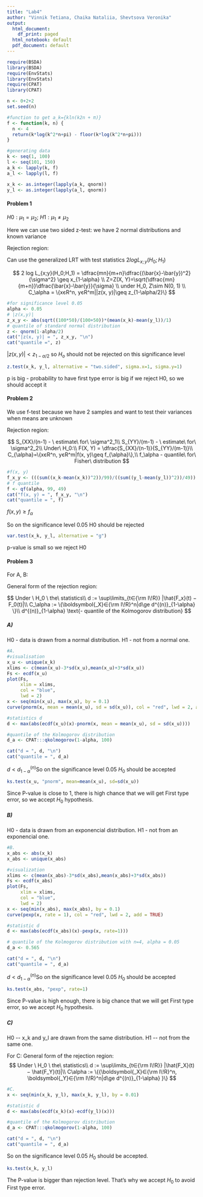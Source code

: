 ---
title: "Lab4"
author: "Vinnik Tetiana, Chaika Nataliia, Shevtsova Veronika"
output:
  html_document:
    df_print: paged
  html_notebook: default
  pdf_document: default
---

```{r}
require(BSDA)
library(BSDA)
require(EnvStats)   
library(EnvStats)
require(CPAT)
library(CPAT)
```

```{r}
n <- 0+2+2
set.seed(n)
```

```{r}
#function to get a_k={kln(k2n + π)}
f <- function(k, n) {
  n <- 4
  return(k*log(k^2*n+pi) - floor(k*log(k^2*n+pi))) 
}
```

```{r}
#generating data
k <- seq(1, 100)
l <- seq(101, 150)
a_k <- lapply(k, f)
a_l <- lapply(l, f)

x_k <- as.integer(lapply(a_k, qnorm))
y_l <- as.integer(lapply(a_l, qnorm))

```

#### Problem 1

$H0 : μ_1 = μ_2; \ H1 : μ_1 \ne μ_2$

Here we can use two sided z-test: we have 2 normal distributions and known variance

Rejection region:

Can use the generalized LRT with test statistics $2 log L_{x;y}(H_0;H_1)$

$$
2 log L_{x;y}(H_0;H_1) = \dfrac{mn}{m+n}\dfrac{(\bar{x}-\bar{y})^2}{\sigma^2} \geq x_{1-\alpha} \\
Z=Z(X, Y)=\sqrt{\dfrac{mn}{m+n}}\dfrac{\bar{x}-\bar{y}}{\sigma} \\
under H_0, Z\sim N(0, 1) \\
C_\alpha = \{xєR^n, yєR^m||z(x, y)|\geq z_{1-\alpha/2}\}
$$

```{r}
#for significance level 0.05
alpha <- 0.05
# |z(x,y)|
z_x_y <- abs(sqrt((100*50)/(100+50))*(mean(x_k)-mean(y_l))/1)
# quantile of standard normal distribution
z <- qnorm(1-alpha/2)
cat("|z(x, y)| = ", z_x_y, "\n")
cat("quantile =", z)
```

$|z(x, y)|< z_{1-\alpha/2} \text{ so } H_o \text{ should not be rejected on this significance level}$

```{r}
z.test(x_k, y_l, alternative = "two.sided", sigma.x=1, sigma.y=1)
```

p is big - probability to have first type error is big if we reject H0, so we should accept it

#### Problem 2

We use f-test because we have 2 samples and want to test their variances when means are unknown

Rejection region:

$$
S_{XX}/(n-1) - \ estimate\ for\ \sigma^2_1\\
S_{YY}/(m-1) - \ estimate\ for\ \sigma^2_2\\
Under\ H_0:\\
F(X, Y) = \dfrac{S_{XX}/(n-1)}{S_{YY}/(m-1)}\\
C_{\alpha}=\{xєR^n, yєR^m|f(x, y)\geq f_{\alpha}\},\\
f_\alpha - quantile\ for\ Fisher\ distribution
$$

```{r}
#f(x, y)
f_x_y <- (((sum((x_k-mean(x_k))^2))/99)/((sum((y_l-mean(y_l))^2))/49))
# f quantile
f <- qf(alpha, 99, 49)
cat("f(x, y) = ", f_x_y, "\n")
cat("quantile = ", f)
```

$f(x, y) \geq f_{\alpha}$

So on the significance level 0.05 H0 should be rejected

```{r}
var.test(x_k, y_l, alternative = "g")
```

p-value is small so we reject H0

#### Problem 3

For A, B:

General form of the rejection region:

$$
Under \ H_0 \ the\ statistics\\ d := \sup\limits_{t∈{\rm I\!R}} |\hat{F_x}(t) − F_0(t)|\\ C_\alpha := \{\boldsymbol{_X}∈{\rm I\!R}^n|d\ge d^{(n)}_{1-\alpha} \}\\
d^{(n)}_{1-\alpha} \text{- quantile of the Kolmogorov distribution}
$$

##### A)

H0 - data is drawn from a normal distribution. H1 - not from a normal one.

```{r}
#A.
#visualisation
x_u <- unique(x_k)
xlims <- c(mean(x_u)-3*sd(x_u),mean(x_u)+3*sd(x_u))
Fs <- ecdf(x_u)
plot(Fs, 
     xlim = xlims, 
     col = "blue",
     lwd = 2)
x <- seq(min(x_u), max(x_u), by = 0.1)
curve(pnorm(x, mean = mean(x_u), sd = sd(x_u)), col = "red", lwd = 2, add = TRUE)

#statistics d
d <- max(abs(ecdf(x_u)(x)-pnorm(x, mean = mean(x_u), sd = sd(x_u))))

#quantile of the Kolmogorov distribution
d_a <- CPAT:::qkolmogorov(1-alpha, 100)

cat("d = ", d, "\n")
cat("quantile = ", d_a)
```

$d< d^{(n)}_{1-\alpha}$So on the significance level 0.05 $H_0$ should be accepted

```{r}
ks.test(x_u, "pnorm", mean=mean(x_u), sd=sd(x_u))
```

Since P-value is close to 1, there is high chance that we will get First type error, so we accept $H_0$ hypothesis.

##### B)

H0 - data is drawn from an exponencial distribution. H1 - not from an exponencial one.

```{r}
#B.
x_abs <- abs(x_k)
x_abs <- unique(x_abs)

#visualization
xlims <- c(mean(x_abs)-3*sd(x_abs),mean(x_abs)+3*sd(x_abs))
Fs <- ecdf(x_abs)
plot(Fs, 
     xlim = xlims, 
     col = "blue",
     lwd = 2)
x <- seq(min(x_abs), max(x_abs), by = 0.1)
curve(pexp(x, rate = 1), col = "red", lwd = 2, add = TRUE)

#statistic d
d <- max(abs(ecdf(x_abs)(x)-pexp(x, rate=1)))

# quantile of the Kolmogorov distribution with n=4, alpha = 0.05
d_a <- 0.565

cat("d = ", d, "\n")
cat("quantile = ", d_a)
```

$d< d^{(n)}_{1-\alpha}$So on the significance level 0.05 $H_0$ should be accepted

```{r}
ks.test(x_abs, "pexp", rate=1)
```

Since P-value is high enough, there is big chance that we will get First type error, so we accept $H_0$ hypothesis.

##### C)

H0 \-- x_k and y_l are drawn from the same distribution. H1 \-- not from the same one.

For C: General form of the rejection region: $$
Under \ H_0 \ the\ statistics\\ d := \sup\limits_{t∈{\rm I\!R}} |\hat{F_X}(t) − \hat{F_Y}(t)|\\ C\alpha := \{{\boldsymbol{_X}∈{\rm I\!R}^n, \boldsymbol{_Y}∈{\rm I\!R}^n|d\ge d^{(n)}_{1-\alpha} }\}
$$

```{r}
#C.
x <- seq(min(x_k, y_l), max(x_k, y_l), by = 0.01)

#statistic d
d <- max(abs(ecdf(x_k)(x)-ecdf(y_l)(x)))

#quantile of the Kolmogorov distribution
d_a <- CPAT:::qkolmogorov(1-alpha, 100)

cat("d = ", d, "\n")
cat("quantile = ", d_a)
```

So on the significance level 0.05 $H_0$ should be accepted.

```{r}
ks.test(x_k, y_l)
```

The P-value is bigger than rejection level. That's why we accept $H_0$ to avoid First type error.
